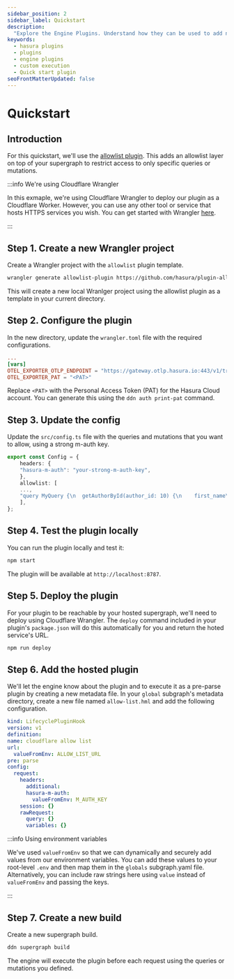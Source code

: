 ```yaml
---
sidebar_position: 2
sidebar_label: Quickstart
description:
  "Explore the Engine Plugins. Understand how they can be used to add new functionalities on top of the Hasura DDN"
keywords:
  - hasura plugins
  - plugins
  - engine plugins
  - custom execution
  - Quick start plugin
seoFrontMatterUpdated: false
---
```


# Quickstart

## Introduction

For this quickstart, we'll use the [allowlist plugin](https://github.com/hasura/plugin-allowlist). This adds an
allowlist layer on top of your supergraph to restrict access to only specific queries or mutations.

:::info We're using Cloudflare Wrangler

In this exmaple, we're using Cloudflare Wrangler to deploy our plugin as a Cloudflare Worker. However, you can use any
other tool or service that hosts HTTPS services you wish. You can get started with Wrangler
[here](https://developers.cloudflare.com/workers/wrangler/install-and-update/).

:::

## Step 1. Create a new Wrangler project

Create a Wrangler project with the `allowlist` plugin template.

```bash
wrangler generate allowlist-plugin https://github.com/hasura/plugin-allowlist
```

This will create a new local Wranlger project using the allowlist plugin as a template in your current directory.

## Step 2. Configure the plugin

In the new directory, update the `wrangler.toml` file with the required configurations.

```toml
...
[vars]
OTEL_EXPORTER_OTLP_ENDPOINT = "https://gateway.otlp.hasura.io:443/v1/traces"
OTEL_EXPORTER_PAT = "<PAT>"
```

Replace `<PAT>` with the Personal Access Token (PAT) for the Hasura Cloud account. You can generate this using the
`ddn auth print-pat` command.

## Step 3. Update the config

Update the `src/config.ts` file with the queries and mutations that you want to allow, using a strong m-auth key.

```typescript
export const Config = {
    headers: {
    "hasura-m-auth": "your-strong-m-auth-key",
    },
    allowlist: [
    ...,
    "query MyQuery {\n  getAuthorById(author_id: 10) {\n    first_name\n    id\n    last_name\n  }\n}",
    ],
};
```

## Step 4. Test the plugin locally

You can run the plugin locally and test it:

```bash
npm start
```

The plugin will be available at `http://localhost:8787`.

## Step 5. Deploy the plugin

For your plugin to be reachable by your hosted supergraph, we'll need to deploy using Cloudflare Wrangler. The `deploy`
command included in your plugin's `package.json` will do this automatically for you and return the hoted service's URL.

```bash
npm run deploy
```

## Step 6. Add the hosted plugin

We'll let the engine know about the plugin and to execute it as a pre-parse plugin by creating a new metadata file. In
your `global` subgraph's metadata directory, create a new file named `allow-list.hml` and add the following
configuration.

```yaml
kind: LifecyclePluginHook
version: v1
definition:
name: cloudflare allow list
url:
  valueFromEnv: ALLOW_LIST_URL
pre: parse
config:
  request:
    headers:
      additional:
      hasura-m-auth:
        valueFromEnv: M_AUTH_KEY
    session: {}
    rawRequest:
      query: {}
      variables: {}
```

:::info Using environment variables

We've used `valueFromEnv` so that we can dynamically and securely add values from our environment variables. You can add
these values to your root-level `.env` and then map them in the `globals` subgraph.yaml file. Alternatively, you can
include raw strings here using `value` instead of `valueFromEnv` and passing the keys.

:::

## Step 7. Create a new build

Create a new supergraph build.

```bash
ddn supergraph build
```

The engine will execute the plugin before each request using the queries or mutations you defined.
